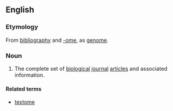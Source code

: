 ==English==
{{wikipedia}}

===Etymology===
From [[bibliography]] and [[-ome]], as [[genome]].

===Noun===
{{en-noun|-}}
# {{context|biochemistry|genetics}} The complete set of [[biological]] [[journal]] [[article]]s and associated information.

====Related terms====
* [[textome]]
